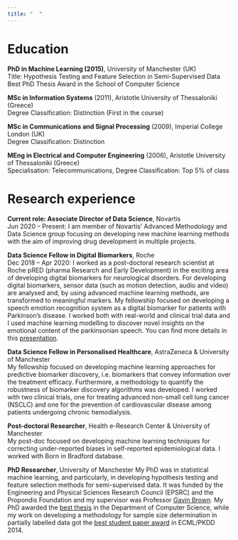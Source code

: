 ```yaml
---
title: "  "
---
```


# Education

**PhD in Machine Learning (2015)**, University of Manchester (UK)\
Title: Hypothesis Testing and Feature Selection in Semi-Supervised Data\
Best PhD Thesis Award in the School of Computer Science

**MSc in Information Systems** (2011), Aristotle University of Thessaloniki (Greece)\
Degree Classification: Distinction (First in the course)

**MSc in Communications and Signal Processing** (2009), Imperial College London (UK)\
Degree Classification: Distinction

**MEng in Electrical and Computer Engineering** (2006), Aristotle University of Thessaloniki (Greece)\
Specialisation: Telecommunications, Degree Classification: Top 5% of class

# Research experience

**Current role: Associate Director of Data Science**, Novartis\
Jun 2020 -- Present: I am member of Novartis' Advanced Methodology and Data Science group focusing on developing new machine learning methods with the aim of improving drug development in multiple projects.

**Data Science Fellow in Digital Biomarkers**, Roche\
Dec 2018 -- Apr 2020: I worked as a post-doctoral research scientist at Roche pRED (pharma Research and Early Development) in the exciting area of developing digital biomarkers for neurological disorders. For developing digital biomarkers, sensor data (such as motion detection, audio and video) are analysed and, by using advanced machine learning methods, are transformed to meaningful markers. My fellowship focused on developing a speech emotion recognition system as a digital biomarker for patients with Parkinson's disease. I worked both with real-world and clinical trial data and I used machine learning modelling to discover novel insights on the emotional content of the parkinsonian speech. You can find more details in this [presentation](https://www.youtube.com/watch?v=X-8V8FT-M78).

**Data Science Fellow in Personalised Healthcare**, AstraZeneca & University of Manchester\
My fellowship focused on developing machine learning approaches for predictive biomarker discovery, i.e. biomarkers that convey information over the treatment efficacy. Furthermore, a methodology to quantify the robustness of biomarker discovery algorithms was developed. I worked with two clinical trials, one for treating advanced non-small cell lung cancer (NSCLC) and one for the prevention of cardiovascular disease among patients undergoing chronic hemodialysis.

**Post-doctoral Researcher**, Health e-Research Center & University of Manchester\
My post-doc focused on developing machine learning techniques for correcting under-reported biases in self-reported epidemiological data. I worked with Born in Bradford database.

**PhD Researcher**, University of Manchester My PhD was in statistical machine learning, and particularly, in developing hypothesis testing and feature selection methods for semi-supervised data. It was funded by the Engineering and Physical Sciences Research Council (EPSRC) and the Propondis Foundation and my supervisor was Professor [Gavin Brown](https://profgavinbrown.github.io/). My PhD awarded the [best thesis](https://studentnet.cs.manchester.ac.uk/pgr/symposium/prizes.php) in the Department of Computer Science, while my work on developing a methodology for sample size determination in partially labelled data got the [best student paper award](https://twitter.com/ecmlpkdd/status/511558738613116928?lang=gl) in ECML/PKDD 2014.
